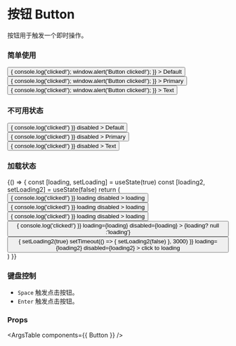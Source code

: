 
<Meta title="组件/按钮 Button" component={Button} />

# 按钮 Button

按钮用于触发一个即时操作。

### 简单使用

<Canvas>
  <Story name="Button">
    <Button
      className="mr-2"
      styling={{ type: 'default' }}
      onClick={() => { console.log('clicked!'); window.alert('Button clicked!'); }}
    >
      Default
    </Button>
    <Button
      className="mr-2"
      styling={{ type: 'primary' }}
      onClick={() => { console.log('clicked!'); window.alert('Button clicked!'); }}
    >
      Primary
    </Button>
    <Button
      className="mr-2"
      styling={{ type: 'text' }}
      onClick={() => { console.log('clicked!'); window.alert('Button clicked!'); }}
    >
      Text
    </Button>
  </Story>
</Canvas>

### 不可用状态

<Canvas>
  <Story name="Disabled Button">
    <Button
      className="mr-2"
      onClick={() => { console.log('clicked!') }}
      disabled
    >
      Default
    </Button>
    <Button
      className="mr-2"
      styling={{ type: 'primary' }}
      onClick={() => { console.log('clicked!') }}
      disabled
    >
      Primary
    </Button>
    <Button
      className="mr-2"
      styling={{ type: 'text' }}
      onClick={() => { console.log('clicked!') }}
      disabled
    >
      Text
    </Button>
  </Story>
</Canvas>

### 加载状态

<Canvas>
  <Story name="Loading Button">
    {() => {
      const [loading, setLoading] = useState(true)
      const [loading2, setLoading2] = useState(false)
      return (
        <div>
          <div>
            <Button
              className="mr-2 mb-2"
              onClick={() => { console.log('clicked!') }}
              loading
              disabled
            >
                loading
            </Button>
            <Button
              className="mr-2 mb-2"
              styling={{ type: 'primary' }}
              onClick={() => { console.log('clicked!') }}
              loading
              disabled
            >
                loading
            </Button>
            <Button
              className="mr-2 mb-2"
              styling={{ type: 'text' }}
              onClick={() => { console.log('clicked!') }}
              loading
              disabled
            >
                loading
            </Button>
          </div>
          <div>
            <Button
              className="mr-2 mb-2"
              onClick={() => { console.log('clicked!') }}
              loading={loading}
              disabled={loading}
            >
                {loading? null :'loading'}
            </Button>
            <Button
              className="mr-2 mb-2"
              onClick={() => {
                setLoading2(true)
                setTimeout(() => {
                  setLoading2(false)
                }, 3000)
              }}
              loading={loading2}
              disabled={loading2}
            >
                click to loading
            </Button>
          </div>
        </div>
      )
    }}
  </Story>
</Canvas>

### 键盘控制

* `Space` 触发点击按钮。
* `Enter` 触发点击按钮。

### Props

<ArgsTable components={{ Button }} />
